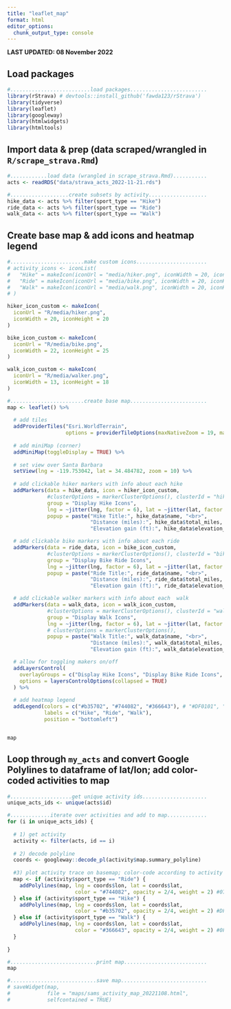```yaml
---
title: "leaflet_map"
format: html
editor_options: 
  chunk_output_type: console
---
```


**LAST UPDATED: 08 November 2022**

## Load packages

```r
#..........................load packages.........................
library(rStrava) # devtools::install_github('fawda123/rStrava')
library(tidyverse)
library(leaflet)
library(googleway)
library(htmlwidgets)
library(htmltools)
```

## Import data & prep (data scraped/wrangled in `R/scrape_strava.Rmd`)

```r

#............load data (wrangled in scrape_strava.Rmd)...........
acts <- readRDS("data/strava_acts_2022-11-21.rds")

#...................create subsets by activity...................
hike_data <- acts %>% filter(sport_type == "Hike")
ride_data <- acts %>% filter(sport_type == "Ride")
walk_data <- acts %>% filter(sport_type == "Walk")

```

## Create base map & add icons and heatmap legend

```r
#........................make custom icons.......................
# activity_icons <- iconList(
#   "Hike" = makeIcon(iconUrl = "media/hiker.png", iconWidth = 20, iconHeight = 20),
#   "Ride" = makeIcon(iconUrl = "media/bike.png", iconWidth = 20, iconHeight = 20),
#   "Walk" = makeIcon(iconUrl = "media/walk.png", iconWidth = 20, iconHeight = 20)
# )

hiker_icon_custom <- makeIcon(
  iconUrl = "R/media/hiker.png",
  iconWidth = 20, iconHeight = 20
)

bike_icon_custom <- makeIcon(
  iconUrl = "R/media/bike.png",
  iconWidth = 22, iconHeight = 25
)

walk_icon_custom <- makeIcon(
  iconUrl = "R/media/walker.png",
  iconWidth = 13, iconHeight = 18
)

#........................create base map.........................
map <- leaflet() %>% 
  
  # add tiles
  addProviderTiles("Esri.WorldTerrain", 
                   options = providerTileOptions(maxNativeZoom = 19, maxZoom = 100)) %>%
  
  # add miniMap (corner)
  addMiniMap(toggleDisplay = TRUE) %>% 
  
  # set view over Santa Barbara 
  setView(lng = -119.753042, lat = 34.484782, zoom = 10) %>% 
  
  # add clickable hiker markers with info about each hike
  addMarkers(data = hike_data, icon = hiker_icon_custom, 
             #clusterOptions = markerClusterOptions(), clusterId = "hikeCluster",
             group = "Display Hike Icons", 
             lng = ~jitter(lng, factor = 6), lat = ~jitter(lat, factor = 6),
             popup = paste("Hike Title:", hike_data$name, "<br>",
                           "Distance (miles):", hike_data$total_miles, "<br>",
                           "Elevation gain (ft):", hike_data$elevation_gain_ft)) %>%

  # add clickable bike markers with info about each ride 
  addMarkers(data = ride_data, icon = bike_icon_custom, 
             #clusterOptions = markerClusterOptions(), clusterId = "bikeCluster",
             group = "Display Bike Ride Icons",
             lng = ~jitter(lng, factor = 6), lat = ~jitter(lat, factor = 6),
             popup = paste("Ride Title:", ride_data$name, "<br>",
                           "Distance (miles):", ride_data$total_miles, "<br>",
                           "Elevation gain (ft):", ride_data$elevation_gain_ft)) %>%

  # add clickable walker markers with info about each  walk
  addMarkers(data = walk_data, icon = walk_icon_custom, 
             #clusterOptions = markerClusterOptions(), clusterId = "walkCluster",
             group = "Display Walk Icons",
             lng = ~jitter(lng, factor = 6), lat = ~jitter(lat, factor = 6),
             # clusterOptions = markerClusterOptions(),
             popup = paste("Walk Title:", walk_data$name, "<br>",
                           "Distance (miles):", walk_data$total_miles, "<br>",
                           "Elevation gain (ft):", walk_data$elevation_gain_ft)) %>%

  # allow for toggling makers on/off
  addLayersControl(
    overlayGroups = c("Display Hike Icons", "Display Bike Ride Icons", "Display Walk Icons"),
    options = layersControlOptions(collapsed = TRUE)
  ) %>%
  
  # add heatmap legend
  addLegend(colors = c("#b35702", "#744082", "#366643"), # "#DF0101", "#070A8D", "#0F9020"
            labels = c("Hike", "Ride", "Walk"), 
            position = "bottomleft")


map
```

## Loop through `my_acts` and convert Google Polylines to dataframe of lat/lon; add color-coded activities to map

```r
#....................get unique activity ids.....................
unique_acts_ids <- unique(acts$id)

#.............iterate over activities and add to map.............
for (i in unique_acts_ids) {
  
  # 1) get activity
  activity <- filter(acts, id == i)
  
  # 2) decode polyline
  coords <- googleway::decode_pl(activity$map.summary_polyline)
  
  #3) plot activity trace on basemap; color-code according to activity type
  map <- if (activity$sport_type == "Ride") {
    addPolylines(map, lng = coords$lon, lat = coords$lat,
                      color = "#744082", opacity = 2/4, weight = 2) #070A8D
  } else if (activity$sport_type == "Hike") { 
    addPolylines(map, lng = coords$lon, lat = coords$lat,
                      color = "#b35702", opacity = 2/4, weight = 2) #DF0101 #b35702
  } else if (activity$sport_type == "Walk") {
    addPolylines(map, lng = coords$lon, lat = coords$lat,
                      color = "#366643", opacity = 2/4, weight = 2) #0F9020
  }
   
}

#............................print map...........................
map

#............................save map............................
# saveWidget(map,
#            file = "maps/sams_activity_map_20221108.html",
#            selfcontained = TRUE)
```
